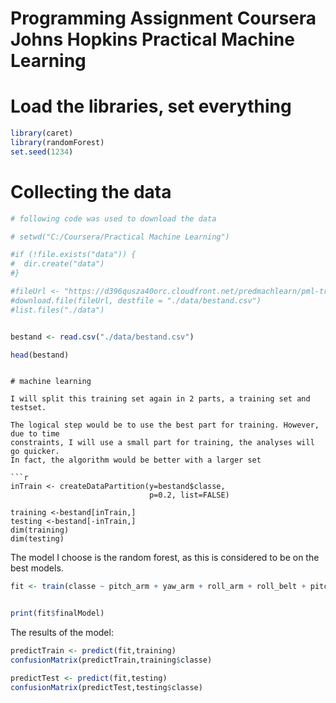 Programming Assignment Coursera Johns Hopkins Practical Machine Learning
========================================================


# Load the libraries, set everything

```r
library(caret)
library(randomForest)
set.seed(1234)
```

# Collecting the data

```r
# following code was used to download the data

# setwd("C:/Coursera/Practical Machine Learning")

#if (!file.exists("data")) {
#  dir.create("data")
#}

#fileUrl <- "https://d396qusza40orc.cloudfront.net/predmachlearn/pml-training.csv"
#download.file(fileUrl, destfile = "./data/bestand.csv")
#list.files("./data")


bestand <- read.csv("./data/bestand.csv")

head(bestand)
```


```

# machine learning 

I will split this training set again in 2 parts, a training set and testset.

The logical step would be to use the best part for training. However, due to time
constraints, I will use a small part for training, the analyses will go quicker.
In fact, the algorithm would be better with a larger set

```r
inTrain <- createDataPartition(y=bestand$classe,
                               p=0.2, list=FALSE)

training <-bestand[inTrain,]
testing <-bestand[-inTrain,]
dim(training) 
dim(testing)

```

The model I choose is the random forest, as this is considered to be on the best models.
```r


fit <- train(classe ~ pitch_arm + yaw_arm + roll_arm + roll_belt + pitch_belt + yaw_belt + gyros_belt_x + gyros_belt_y + gyros_belt_z + accel_belt_x + accel_belt_y + accel_belt_z + magnet_belt_x + magnet_belt_y + magnet_belt_z + gyros_arm_x + gyros_arm_y + gyros_arm_z + accel_arm_x + accel_arm_y + accel_arm_z + magnet_arm_x + magnet_arm_y + magnet_arm_z + roll_dumbbell + pitch_dumbbell + yaw_dumbbell ,method="rf", data=training, prox=FALSE)


print(fit$finalModel)
```


The results of the model: 

```r
predictTrain <- predict(fit,training)
confusionMatrix(predictTrain,training$classe)

predictTest <- predict(fit,testing)
confusionMatrix(predictTest,testing$classe)
```

